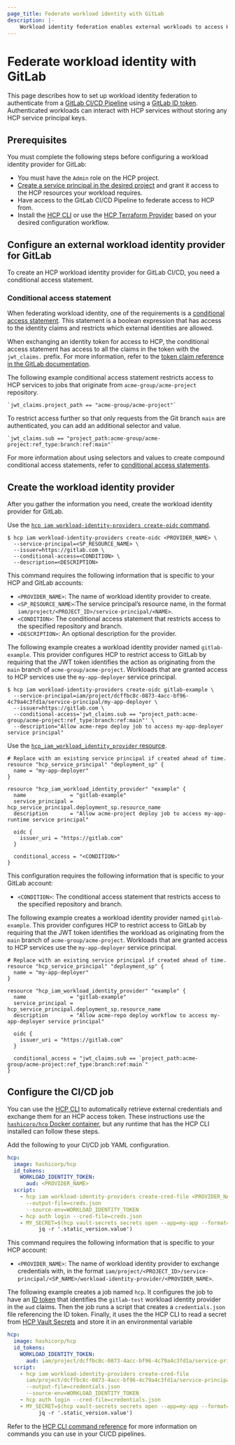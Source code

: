```yaml
---
page_title: Federate workload identity with GitLab
description: |-
    Workload identity federation enables external workloads to access HCP services through an external identity provider. Learn how to configure the GitLab identity provider and the HCP platform so that external workloads can authenticate with the HCP identity service.
---
```


# Federate workload identity with GitLab

This page describes how to set up workload identity federation to authenticate from a [GitLab CI/CD Pipeline](https://docs.gitlab.com/ee/ci/index.html) using a [GitLab ID token](https://docs.gitlab.com/ee/ci/secrets/id_token_authentication.html). Authenticated workloads can interact with HCP services without storing any HCP service principal keys.

## Prerequisites

You must complete the following steps before configuring a workload identity provider for GitLab:

- You must have the `Admin` role on the HCP project.
- [Create a service principal in the desired project](/hcp/docs/hcp/iam/service-principal#project-level-service-principals) and grant it access to the HCP resources your workload requires.
- Have access to the GitLab CI/CD Pipeline to federate access to HCP from.
- Install the [HCP CLI](/hcp/docs/cli/install) or use the [HCP Terraform Provider](https://registry.terraform.io/providers/hashicorp/hcp/latest/docs) based on your desired configuration workflow.

## Configure an external workload identity provider for GitLab

To create an HCP workload identity provider for GitLab CI/CD, you need a conditional access statement.

### Conditional access statement

When federating workload identity, one of the requirements is a [conditional access statement](/hcp/docs/hcp/iam/service-principal/workload-identity-federation/conditional-access-statement). This statement is a boolean expression that has access to the identity claims and restricts which external identities are allowed.

When exchanging an identity token for access to HCP, the conditional access statement has access to all the claims in the token with the `jwt_claims.` prefix. For more information, refer to the [token claim reference in the GitLab documentation](https://docs.gitlab.com/ee/ci/secrets/id_token_authentication.html#token-payload).

The following example conditional access statement restricts access to HCP services to jobs that originate from `acme-group/acme-project` repository.

```text
`jwt_claims.project_path == "acme-group/acme-project"`
```

To restrict access further so that only requests from the Git branch `main` are authenticated, you can add an additional selector and value.

```text
`jwt_claims.sub == "project_path:acme-group/acme-project:ref_type:branch:ref:main"`
```

For more information about using selectors and values to create compound conditional access statements, refer to [conditional access statements](/hcp/docs/hcp/iam/service-principal/workload-identity-federation/conditional-access-statement).

## Create the workload identity provider

After you gather the information you need, create the workload identity provider for GitLab.

<Tabs>
<Tab heading="HCP CLI" group="cli">

Use the [`hcp iam workload-identity-providers create-oidc` command](/hcp/docs/cli/commands/iam/workload-identity-providers/create-oidc).

```shell-session
$ hcp iam workload-identity-providers create-oidc <PROVIDER_NAME> \
  --service-principal=<SP_RESOURCE_NAME> \
  --issuer=https://gitlab.com \
  --conditional-access=<CONDITION> \
  --description=<DESCRIPTION>
```

This command requires the following information that is specific to your HCP and GitLab accounts:

- `<PROVIDER_NAME>`: The name of workload identity provider to create.
- `<SP_RESOURCE_NAME>`:The service principal’s resource name, in the format `iam/project/<PROJECT_ID>/service-principal/<NAME>`.
- `<CONDITION>`: The conditional access statement that restricts access to the specified repository and branch.
- `<DESCRIPTION>`: An optional description for the provider.

The following example creates a workload identity provider named `gitlab-example`. This provider configures HCP to restrict access to GitLab by requiring that the JWT token identifies the action as originating from the `main` branch of `acme-group/acme-project`. Workloads that are granted access to HCP services use the `my-app-deployer` service principal.

```shell-session
$ hcp iam workload-identity-providers create-oidc gitlab-example \
  --service-principal=iam/project/dcffbc8c-0873-4acc-bf96-4c79a4c3fd1a/service-principal/my-app-deployer \
  --issuer=https://gitlab.com \
  --conditional-access='jwt_claims.sub == "project_path:acme-group/acme-project:ref_type:branch:ref:main"' \
  --description="Allow acme-repo deploy job to access my-app-deployer service principal"
```

</Tab>

<Tab heading="Terraform" group="tf">

Use the [`hcp_iam_workload_identity_provider` resource](https://registry.terraform.io/providers/hashicorp/hcp/latest/docs/resources/iam_workload_identity_provider).

```hcl
# Replace with an existing service principal if created ahead of time.
resource "hcp_service_principal" "deployment_sp" {
  name = "my-app-deployer"
}

resource "hcp_iam_workload_identity_provider" "example" {
  name              = "gitlab-example"
  service_principal = hcp_service_principal.deployment_sp.resource_name
  description       = "Allow acme-project deploy job to access my-app-runtime service principal"

  oidc {
    issuer_uri = "https://gitlab.com"
  }

  conditional_access = "<CONDITION>"
}
```

This configuration requires the following information that is specific to your GitLab account:

- `<CONDITION>`: The conditional access statement that restricts access to the specified repository and branch.

The following example creates a workload identity provider named `gitlab-example`. This provider configures HCP to restrict access to GitLab by requiring that the JWT token identifies the workload as originating from the `main` branch of `acme-group/acme-project`. Workloads that are granted access to HCP services use the `my-app-deployer` service principal.

```hcl
# Replace with an existing service principal if created ahead of time.
resource "hcp_service_principal" "deployment_sp" {
  name = "my-app-deployer"
}

resource "hcp_iam_workload_identity_provider" "example" {
  name              = "gitlab-example"
  service_principal = hcp_service_principal.deployment_sp.resource_name
  description       = "Allow acme-repo deploy workflow to access my-app-deployer service principal"

  oidc {
    issuer_uri = "https://gitlab.com"
  }

  conditional_access = "jwt_claims.sub == `project_path:acme-group/acme-project:ref_type:branch:ref:main`"
}
```

</Tab>
</Tabs>

## Configure the CI/CD job

You can use the [HCP CLI](/hcp/docs/cli/install) to automatically retrieve external credentials and exchange them for an HCP access token. These instructions use the [`hashicorp/hcp` Docker container](https://hub.docker.com/r/hashicorp/hcphttps://hub.docker.com/r/hashicorp/hcp), but any runtime that has the HCP CLI installed can follow these steps.

Add the following to your CI/CD job YAML configuration.

```yaml
hcp:
  image: hashicorp/hcp
  id_tokens:
    WORKLOAD_IDENTITY_TOKEN:
      aud: <PROVIDER_NAME>
  script:
    - hcp iam workload-identity-providers create-cred-file <PROVIDER_NAME>
      --output-file=creds.json
      --source-env=WORKLOAD_IDENTITY_TOKEN
    - hcp auth login --cred-file=creds.json
    - MY_SECRET=$(hcp vault-secrets secrets open --app=my-app --format=json my-secret |
          jq -r '.static_version.value')
```

This command requires the following information that is specific to your HCP account:

- `<PROVIDER_NAME>`: The name of workload identity provider to exchange credentials with, in the format `iam/project/<PROJECT_ID>/service-principal/<SP_NAME>/workload-identity-provider/<PROVIDER_NAME>`.

The following example creates a job named `hcp`. It configures the job to have an [ID token](https://docs.gitlab.com/ee/ci/yaml/#id_tokens) that identifies the `gitlab-test` workload identity provider in the `aud` claims. Then the job runs a script that creates a `credentials.json` file referencing the ID token. Finally, it uses the the HCP CLI to read a secret from [HCP Vault Secrets](/hcp/docs/vault-secrets) and store it in an environmental variable

```yaml
hcp:
  image: hashicorp/hcp
  id_tokens:
    WORKLOAD_IDENTITY_TOKEN:
      aud: iam/project/dcffbc8c-0873-4acc-bf96-4c79a4c3fd1a/service-principal/my-app-deployer/workload-identity-provider/gitlab-test
  script:
    - hcp iam workload-identity-providers create-cred-file
      iam/project/dcffbc8c-0873-4acc-bf96-4c79a4c3fd1a/service-principal/my-app-deployer/workload-identity-provider/gitlab-test
      --output-file=credentials.json
      --source-env=WORKLOAD_IDENTITY_TOKEN
    - hcp auth login --cred-file=credentials.json
    - MY_SECRET=$(hcp vault-secrets secrets open --app=my-app --format=json my-secret |
          jq -r '.static_version.value')
```

Refer to the [HCP CLI command reference](/hcp/docs/cli/commands) for more information on commands you can use in your CI/CD pipelines.